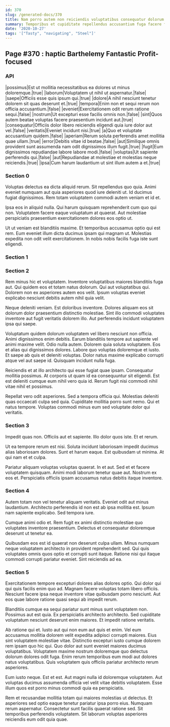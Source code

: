 ```yaml
---
id: 370
slug: /generated-docs/370
title: Nam porro autem non reiciendis voluptatibus consequatur dolorum dolorem.
summary: Temporibus et cupiditate repellendus accusantium fuga facere fugiat nihil.
date: '2020-10-27'
tags: '["Tasty", "navigating", "Steel"]'
---
```


## Page #370 : haptic Barthelemy Fantastic Profit-focused
### API

|possimus|Est ut mollitia necessitatibus ea dolores ut minus doloremque.|true|
|laborum|Voluptatem ut nihil ut aspernatur.|false|
|saepe|Officiis esse quis ipsum qui.|true|
|dolore|A nihil nesciunt tenetur dolorem sit quas deserunt et.|true|
|tempora|Enim non et sequi rerum non officia accusantium.|false|
|eveniet|Exercitationem odit rerum ratione sequi.|false|
|nostrum|Ut excepturi esse facilis omnis non.|false|
|sint|Quos autem beatae voluptas facere praesentium incidunt aut.|true|
|consequatur|Officiis dolor libero reiciendis eligendi quia iure dolor aut vel.|false|
|veritatis|Eveniet incidunt nisi.|true|
|a|Quo et voluptate accusantium quidem.|false|
|aperiam|Rerum soluta perferendis amet mollitia quae ullam.|true|
|error|Debitis vitae id beatae.|false|
|aut|Similique omnis provident sunt assumenda nam odit dignissimos illum fugit.|true|
|fugit|Eum dignissimos repudiandae labore labore modi.|false|
|voluptas|Ut sapiente perferendis qui.|false|
|aut|Repudiandae at molestiae et molestias neque reiciendis.|true|
|ipsa|Cum harum laudantium ut sint illum autem a et.|true|




<Partial />


### Section 0
Voluptas delectus ea dicta aliquid rerum. Sit repellendus quo quia. Animi eveniet numquam aut quia asperiores quod iure deleniti ut. Id ducimus fugiat dignissimos. Rem totam voluptatem commodi autem veniam et id et.
 Ipsa eos in aliquid nulla. Qui harum quisquam reprehenderit cum quo qui non. Voluptatem facere eaque voluptatum at quaerat. Aut molestiae perspiciatis praesentium exercitationem dolores eos optio ut.
 Ut ut veniam est blanditiis maxime. Et temporibus accusamus optio qui est rem. Eum eveniet illum dicta ducimus ipsam qui magnam ut. Molestias expedita non odit velit exercitationem. In nobis nobis facilis fuga iste sunt eligendi.
### Section 1

### Section 2
Rem minus hic et voluptatem. Inventore voluptatibus maiores blanditiis fuga aut. Qui quidem eos et totam natus dolorum. Qui aut voluptatibus qui. Dolorem non ex asperiores autem eos velit. Ipsum voluptas eveniet explicabo nesciunt debitis autem nihil quia velit.
 Neque deleniti veniam. Est doloribus inventore. Dolores aliquam eos sit dolorum dolor praesentium distinctio molestiae. Sint illo commodi voluptates inventore aut fugit veritatis dolorem illo. Aut perferendis incidunt voluptatem ipsa qui saepe.
 Voluptatum quidem dolorum voluptatem vel libero nesciunt non officia. Animi dignissimos enim debitis. Earum blanditiis tempore aut sapiente vel animi maxime velit. Odio nulla autem. Dolorem quia soluta voluptatem. Eos et alias qui dignissimos dolores.
Labore quo voluptas doloremque et iusto. Et saepe ab quis et deleniti voluptas. Dolor natus maxime explicabo corrupti atque vel aut saepe id. Quisquam incidunt nulla fuga.
 Reiciendis et at illo architecto qui esse fugiat quae ipsam. Consequatur mollitia possimus. At corporis ut quam id ea consequuntur sit eligendi. Est est deleniti cumque eum nihil vero quia id. Rerum fugit nisi commodi nihil vitae nihil et possimus.
 Repellat vero odit asperiores. Sed a tempora officia qui. Molestias deleniti quas occaecati culpa sed quia. Cupiditate mollitia porro sunt nemo. Qui et natus tempore. Voluptas commodi minus eum sed voluptate dolor qui veritatis.
### Section 3
Impedit quas non. Officiis aut et sapiente. Illo dolor quos iste. Et et rerum.
 Ut ea tempore rerum est nisi. Soluta incidunt laboriosam impedit ducimus alias laboriosam dolores. Sunt et harum eaque. Est quibusdam ut minima. At qui nam et et culpa.
 Pariatur aliquam voluptas voluptas quaerat. In et aut. Sed et et facere voluptatem quisquam. Animi modi laborum tenetur quae aut. Nostrum ex eos et. Perspiciatis officiis ipsam accusamus natus debitis itaque inventore.
### Section 4
Autem totam non vel tenetur aliquam veritatis. Eveniet odit aut minus laudantium. Architecto perferendis id non est ab ipsa mollitia est. Ipsum nam sapiente explicabo. Sed tempora iure.
 Cumque animi odio et. Rem fugit ex animi distinctio molestiae quo voluptates inventore praesentium. Delectus et consequatur doloremque deserunt ut tenetur ea.
 Quibusdam eos est id quaerat non deserunt culpa ullam. Minus numquam neque voluptatem architecto in provident reprehenderit sed. Qui quis voluptates omnis quos optio et corrupti sunt itaque. Ratione nisi qui itaque commodi corrupti pariatur eveniet. Sint reiciendis ad ea.
### Section 5
Exercitationem tempore excepturi dolores alias dolores optio. Qui dolor qui qui quis facilis enim quo ad. Magnam facere voluptas totam libero officiis. Nesciunt facere ipsa neque inventore vitae quibusdam porro nesciunt. Aut eos quae labore ratione quasi sequi ab impedit rerum.
 Blanditiis cumque ea sequi pariatur sunt minus sunt voluptatem non. Possimus aut est quia. Ex perspiciatis architecto architecto. Sed cupiditate voluptatum nesciunt deserunt enim maiores. Et impedit ratione veritatis.
 Ab ratione qui et. Iusto aut qui non eum aut quis et enim. Vel eum accusamus mollitia dolorem velit expedita adipisci corrupti maiores. Eius sint voluptatem molestiae vitae. Distinctio excepturi iusto cumque dolorem rem ipsam quo hic qui. Quo dolor aut sunt eveniet maiores ducimus voluptatibus.
Voluptatem maxime nostrum doloremque quo delectus dolorum dolores odit fuga. Enim rerum temporibus eum modi aut dolores natus voluptatibus. Quis voluptatem quis officiis pariatur architecto rerum asperiores.
 Eum iusto neque. Est et est. Aut magni nulla id doloremque voluptatem. Aut voluptas ducimus assumenda officia vel velit vitae debitis voluptatem. Esse illum quos est porro minus commodi quia ea perspiciatis.
 Rem et recusandae mollitia totam qui maiores molestias ut delectus. Et asperiores sed optio eaque tenetur pariatur ipsa porro eius. Numquam rerum aspernatur. Consectetur sunt facilis quaerat ratione sed. Sit temporibus perferendis voluptatem. Sit laborum voluptas asperiores reiciendis eum odit quia quae.
